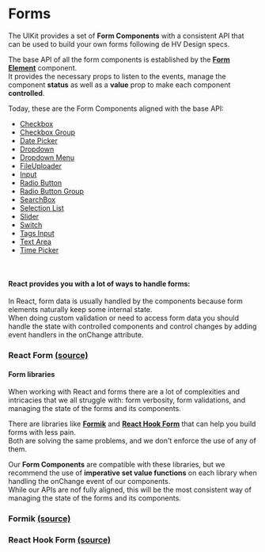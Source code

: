 
<Meta title="How to Guides/Forms/Main" />

# Forms

The UIKit provides a set of **Form Components** with a consistent API that can be used to build your own forms following de HV Design specs.

The base API of all the form components is established by the **[Form Element](https://github.com/lumada-design/hv-uikit-react/tree/master/packages/core/src/Forms/FormElement)** component.  
It provides the necessary props to listen to the events, manage the component **status** as well as a **value** prop to make each component **controlled**.

Today, these are the Form Components aligned with the base API:

- [Checkbox](?path=/docs/components-inputs-checkbox--main)
- [Checkbox Group](?path=/docs/components-inputs-checkbox-group--main)
- [Date Picker](?path=/docs/components-inputs-date-picker--main)
- [Dropdown](?path=/docs/components-inputs-dropdown--main)
- [Dropdown Menu](?path=/docs/components-inputs-dropdown-menu--main)
- [FileUploader](?path=/docs/components-inputs-file-uploader--main)
- [Input](?path=/docs/components-inputs-input--main)
- [Radio Button](?path=/docs/components-inputs-radio-button--main)
- [Radio Button Group](?path=/docs/components-inputs-radio-button-group--main)
- [SearchBox](?path=/docs/components-inputs-search-box--main)
- [Selection List](?path=/docs/components-inputs-selection-list--main)
- [Slider](?path=/docs/components-inputs-slider--main)
- [Switch](?path=/docs/components-inputs-switch--main)
- [Tags Input](?path=/docs/components-inputs-tags-input--main)
- [Text Area](?path=/docs/components-inputs-text-area--main)
- [Time Picker](?path=/docs/components-inputs-time-picker--main)

<br />

#### React provides you with a lot of ways to handle forms:

In React, form data is usually handled by the components because form elements naturally keep some internal state.  
When doing custom validation or need to access form data you should handle the state with controlled components and control changes by adding event handlers in the onChange attribute.

### React Form [(source)](https://github.com/lumada-design/hv-uikit-react/tree/master/doc/Forms/ReactForm.js)

<Preview withSource="none">
  <Story name="React Form">
    <ReactForm />
  </Story>
</Preview>

#### Form libraries

When working with React and forms there are a lot of complexities and intricacies that we all struggle with: form verbosity, form validations, and managing the state of the forms and its components.

There are libraries like **[Formik](https://formik.org/)** and **[React Hook Form](https://react-hook-form.com/)** that can help you build forms with less pain.  
Both are solving the same problems, and we don't enforce the use of any of them.

Our **Form Components** are compatible with these libraries, but we recommend the use of **imperative set value functions** on each library when handling the onChange event of our components.  
While our APIs are nof fully aligned, this will be the most consistent way of managing the state of the forms and its components.

### Formik [(source)](https://github.com/lumada-design/hv-uikit-react/tree/master/doc/Forms/Formik.js)

<Preview withSource="none">
  <Story name="Formik">
    <Formik />
  </Story>
</Preview>

### React Hook Form [(source)](https://github.com/lumada-design/hv-uikit-react/tree/master/doc/Forms/ReactHookForm.js)

<Preview withSource="none">
  <Story name="React Hook Form">
    <ReactHookForm />
  </Story>
</Preview>
